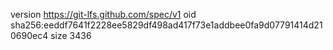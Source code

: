 version https://git-lfs.github.com/spec/v1
oid sha256:eeddf7641f2228ee5829df498ad417f73e1addbee0fa9d07791414d210690ec4
size 3436
